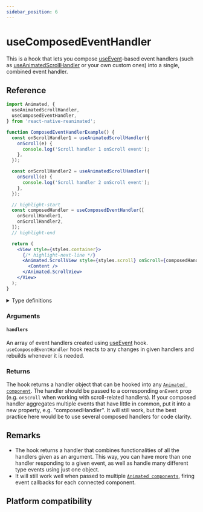 ```yaml
---
sidebar_position: 6
---
```


# useComposedEventHandler

This is a hook that lets you compose [useEvent](/docs/advanced/useEvent)-based event handlers (such as [useAnimatedScrollHandler](/docs/scroll/useAnimatedScrollHandler) or your own custom ones) into a single, combined event handler.

## Reference

```jsx
import Animated, {
  useAnimatedScrollHandler,
  useComposedEventHandler,
} from 'react-native-reanimated';

function ComposedEventHandlerExample() {
  const onScrollHandler1 = useAnimatedScrollHandler({
    onScroll(e) {
      console.log('Scroll handler 1 onScroll event');
    },
  });

  const onScrollHandler2 = useAnimatedScrollHandler({
    onScroll(e) {
      console.log('Scroll handler 2 onScroll event');
    },
  });

  // highlight-start
  const composedHandler = useComposedEventHandler([
    onScrollHandler1,
    onScrollHandler2,
  ]);
  // highlight-end

  return (
    <View style={styles.container}>
      {/* highlight-next-line */}
      <Animated.ScrollView style={styles.scroll} onScroll={composedHandler}>
        <Content />
      </Animated.ScrollView>
    </View>
  );
}
```

<details>
<summary>Type definitions</summary>

```typescript
function useComposedEventHandler(
  handlers: (EventHandlerProcessed<Event, Context> | null)[]
): ComposedHandlerProcessed<Event, Context>;
```

</details>

### Arguments

#### `handlers`

An array of event handlers created using [useEvent](/docs/advanced/useEvent) hook. `useComposedEventHandler` hook reacts to any changes in given handlers and rebuilds whenever it is needed.

### Returns

The hook returns a handler object that can be hooked into any [`Animated component`](/docs/fundamentals/glossary#animated-component).
The handler should be passed to a corresponding `onEvent` prop (e.g. `onScroll` when working with scroll-related handlers). If your composed handler aggregates multiple events that have little in common, put it into a new property, e.g. "composedHandler". It will still work, but the best practice here would be to use several composed handlers for code clarity.

## Remarks

- The hook returns a handler that combines functionalities of all the handlers given as an argument. This way, you can have more than one handler responding to a given event, as well as handle many different type events using just one object.
- It will still work well when passed to multiple [`Animated components`](/docs/fundamentals/glossary#animated-component), firing event callbacks for each connected component.

## Platform compatibility

<PlatformCompatibility android ios web />
